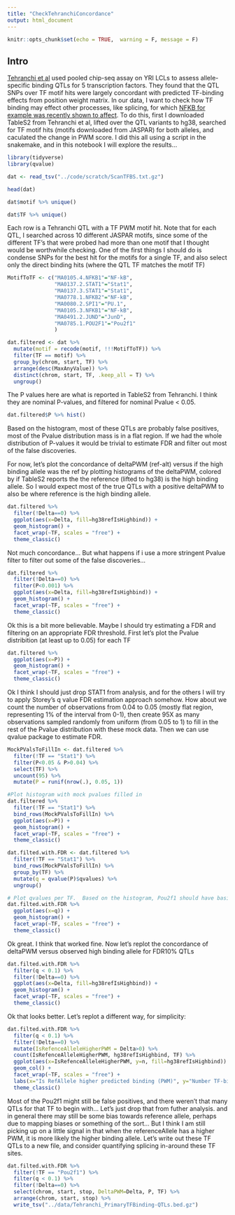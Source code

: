 ```yaml
---
title: "CheckTehranchiConcordance"
output: html_document
---
```


```r
knitr::opts_chunk$set(echo = TRUE,  warning = F, message = F)
```


## Intro

[Tehranchi et al](https://www.cell.com/fulltext/S0092-8674(16)30339-7) used pooled chip-seq assay on YRI LCLs to assess allele-specific binding QTLs for 5 transcription factors. They found that the QTL SNPs over TF motif hits were largely concordant with predicted TF-binding effects from position weight matrix. In our data, I want to check how TF binding may effect other processes, like splicing, for which [NFKB for example was recently shown to affect](https://www.nature.com/articles/s41467-020-16853-x). To do this, first I downloaded TableS2 from Tehranchi et al, lifted over the QTL variants to hg38, searched for TF motif hits (motifs downloaded from JASPAR) for both alleles, and caculated the change in PWM score. I did this all using a script in the snakemake, and in this notebook I will explore the results...

```r
library(tidyverse)
library(qvalue)

dat <- read_tsv("../code/scratch/ScanTFBS.txt.gz")

head(dat)

dat$motif %>% unique()

dat$TF %>% unique()
```

Each row is a Tehranchi QTL with a TF PWM motif hit. Note that for each QTL, I searched across 10 different JASPAR motifs, since some of the different TF's that were probed had more than one motif that I thought would be worthwhile checking. One of the first things I should do is condense SNPs for the best hit for the motifs for a single TF, and also select only the direct binding hits (where the QTL TF matches the motif TF)

```r
MotifToTF <- c("MA0105.4.NFKB1"="NF-kB",
               "MA0137.2.STAT1"="Stat1",
               "MA0137.3.STAT1"="Stat1",
               "MA0778.1.NFKB2"="NF-kB",
               "MA0080.2.SPI1"="PU.1",
               "MA0105.3.NFKB1"="NF-kB",
               "MA0491.2.JUND"="JunD",
               "MA0785.1.POU2F1"="Pou2f1"
               )

dat.filtered <- dat %>%
  mutate(motif = recode(motif, !!!MotifToTF)) %>%
  filter(TF == motif) %>%
  group_by(chrom, start, TF) %>%
  arrange(desc(MaxAnyValue)) %>%
  distinct(chrom, start, TF, .keep_all = T) %>%
  ungroup()

```

The P values here are what is reported in TableS2 from Tehranchi. I think they are nominal P-values, and filtered for nominal Pvalue < 0.05.

```r
dat.filtered$P %>% hist()
```


Based on the histogram, most of these QTLs are probably false positives, most of the Pvalue distribution mass is in a flat region. If we had the whole distribution of P-values it would be trivial to estimate FDR and filter out most of the false discoveries.

For now, let's plot the concordance of deltaPWM (ref-alt) versus if the high binding allele was the ref by plotting histograms of the deltaPWM, colored by if TableS2 reports the the reference (lifted to hg38) is the high binding allele. So I would expect most of the true QTLs with a positive deltaPWM to also be where reference is the high binding allele.

```r
dat.filtered %>%
  filter(!Delta==0) %>%
  ggplot(aes(x=Delta, fill=hg38refIsHighbind)) +
  geom_histogram() +
  facet_wrap(~TF, scales = "free") +
  theme_classic()
```

Not much concordance... But what happens if i use a more stringent Pvalue filter to filter out some of the false discoveries...

```r
dat.filtered %>%
  filter(!Delta==0) %>%
  filter(P<0.001) %>%
  ggplot(aes(x=Delta, fill=hg38refIsHighbind)) +
  geom_histogram() +
  facet_wrap(~TF, scales = "free") +
  theme_classic()
```

Ok this is a bit more believable. Maybe I should try estimating a FDR and filtering on an appropriate FDR threshold. First let's plot the Pvalue distribition (at least up to 0.05) for each TF

```r
dat.filtered %>%
  ggplot(aes(x=P)) +
  geom_histogram() +
  facet_wrap(~TF, scales = "free") +
  theme_classic()
```

Ok I think I should just drop STAT1 from analysis, and for the others I will try to apply Storey's q value FDR estimation approach somehow. How about we count the number of observations from 0.04 to 0.05 (mostly flat region, representing 1% of the interval from 0-1), then create 95X as many observations sampled randomly from uniform (from 0.05 to 1) to fill in the rest of the Pvalue distribution with these mock data. Then we can use qvalue package to estimate FDR.

```r
MockPValsToFillIn <- dat.filtered %>%
  filter(!TF == "Stat1") %>%
  filter(P<0.05 & P>0.04) %>%
  select(TF) %>%
  uncount(95) %>%
  mutate(P = runif(nrow(.), 0.05, 1))

#Plot histogram with mock pvalues filled in
dat.filtered %>%
  filter(!TF == "Stat1") %>%
  bind_rows(MockPValsToFillIn) %>%
  ggplot(aes(x=P)) +
  geom_histogram() +
  facet_wrap(~TF, scales = "free") +
  theme_classic()

dat.filted.with.FDR <- dat.filtered %>%
  filter(!TF == "Stat1") %>%
  bind_rows(MockPValsToFillIn) %>%
  group_by(TF) %>%
  mutate(q = qvalue(P)$qvalues) %>%
  ungroup()

# Plot qvalues per TF.  Based on the histogram, Pou2f1 should have basically no QTLs that pass a stringent (10%) FDR threshold
dat.filted.with.FDR %>%
  ggplot(aes(x=q)) +
  geom_histogram() +
  facet_wrap(~TF, scales = "free") +
  theme_classic()

```

Ok great. I think that worked fine. Now let's replot the concordance of deltaPWM versus observed high binding allele for FDR10% QTLs

```r
dat.filted.with.FDR %>%
  filter(q < 0.1) %>%
  filter(!Delta==0) %>%
  ggplot(aes(x=Delta, fill=hg38refIsHighbind)) +
  geom_histogram() +
  facet_wrap(~TF, scales = "free") +
  theme_classic()
```

Ok that looks better. Let's replot a different way, for simplicity:


```r
dat.filted.with.FDR %>%
  filter(q < 0.1) %>%
  filter(!Delta==0) %>%
  mutate(IsRefenceAlleleHigherPWM = Delta>0) %>%
  count(IsRefenceAlleleHigherPWM, hg38refIsHighbind, TF) %>%
  ggplot(aes(x=IsRefenceAlleleHigherPWM, y=n, fill=hg38refIsHighbind)) +
  geom_col() +
  facet_wrap(~TF, scales = "free") +
  labs(x="Is RefAllele higher predicted binding (PWM)", y="Number TF-binding QTLs", fill="Is RefAllele higher observed binding") +
  theme_classic()

```

Most of the Pou2f1 might still be false positives, and there weren't that many QTLs for that TF to begin with... Let's just drop that from futher analysis. and in general there may still be some bias towards reference allele, perhaps due to mapping biases or something of the sort... But I think I am still picking up on a little signal in that when the referenceAllele has a higher PWM, it is more likely the higher binding allele. Let's write out these TF QTLs to a new file, and consider quantifying splicing in-around these TF sites.

```r
dat.filted.with.FDR %>%
  filter(!TF == "Pou2f1") %>%
  filter(q < 0.1) %>%
  filter(!Delta==0) %>%
  select(chrom, start, stop, DeltaPWM=Delta, P, TF) %>%
  arrange(chrom, start, stop) %>%
  write_tsv("../data/Tehranchi_PrimaryTFBinding-QTLs.bed.gz")
```


